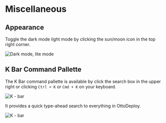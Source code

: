 # Miscellaneous

## Appearance

Toggle the dark mode light mode by clicking the sun/moon icon in the top right corner.

![Dark mode, lite mode](/img/ottodeploy/dark-light.png)

## K Bar Command Pallette

The K Bar command pallette is available by click the search box in the upper right or clicking `Ctrl + K` or `Cmd + K` on your keyboard.

![K - bar](/img/ottodeploy/k-bar.png)

It provides a quick type-ahead search to everything in OttoDeploy.

![K - bar](/img/ottodeploy/k-bar-open.png)
